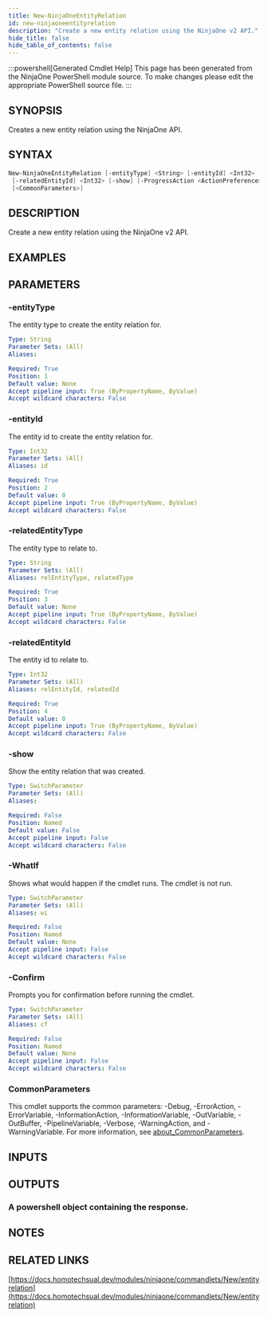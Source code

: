 ```yaml
---
title: New-NinjaOneEntityRelation
id: new-ninjaoneentityrelation
description: "Create a new entity relation using the NinjaOne v2 API."
hide_title: false
hide_table_of_contents: false
---
```


:::powershell[Generated Cmdlet Help]
This page has been generated from the NinjaOne PowerShell module source. To make changes please edit the appropriate PowerShell source file.
:::

## SYNOPSIS

Creates a new entity relation using the NinjaOne API.

## SYNTAX

```powershell
New-NinjaOneEntityRelation [-entityType] <String> [-entityId] <Int32> [-relatedEntityType] <String>
 [-relatedEntityId] <Int32> [-show] [-ProgressAction <ActionPreference>] [-WhatIf] [-Confirm]
 [<CommonParameters>]
```

## DESCRIPTION

Create a new entity relation using the NinjaOne v2 API.

## EXAMPLES

## PARAMETERS

### -entityType

The entity type to create the entity relation for.

```yaml
Type: String
Parameter Sets: (All)
Aliases:

Required: True
Position: 1
Default value: None
Accept pipeline input: True (ByPropertyName, ByValue)
Accept wildcard characters: False
```

### -entityId

The entity id to create the entity relation for.

```yaml
Type: Int32
Parameter Sets: (All)
Aliases: id

Required: True
Position: 2
Default value: 0
Accept pipeline input: True (ByPropertyName, ByValue)
Accept wildcard characters: False
```

### -relatedEntityType

The entity type to relate to.

```yaml
Type: String
Parameter Sets: (All)
Aliases: relEntityType, relatedType

Required: True
Position: 3
Default value: None
Accept pipeline input: True (ByPropertyName, ByValue)
Accept wildcard characters: False
```

### -relatedEntityId

The entity id to relate to.

```yaml
Type: Int32
Parameter Sets: (All)
Aliases: relEntityId, relatedId

Required: True
Position: 4
Default value: 0
Accept pipeline input: True (ByPropertyName, ByValue)
Accept wildcard characters: False
```

### -show

Show the entity relation that was created.

```yaml
Type: SwitchParameter
Parameter Sets: (All)
Aliases:

Required: False
Position: Named
Default value: False
Accept pipeline input: False
Accept wildcard characters: False
```

### -WhatIf

Shows what would happen if the cmdlet runs.
The cmdlet is not run.

```yaml
Type: SwitchParameter
Parameter Sets: (All)
Aliases: wi

Required: False
Position: Named
Default value: None
Accept pipeline input: False
Accept wildcard characters: False
```

### -Confirm

Prompts you for confirmation before running the cmdlet.

```yaml
Type: SwitchParameter
Parameter Sets: (All)
Aliases: cf

Required: False
Position: Named
Default value: None
Accept pipeline input: False
Accept wildcard characters: False
```

### CommonParameters

This cmdlet supports the common parameters: -Debug, -ErrorAction, -ErrorVariable, -InformationAction, -InformationVariable, -OutVariable, -OutBuffer, -PipelineVariable, -Verbose, -WarningAction, and -WarningVariable. For more information, see [about_CommonParameters](http://go.microsoft.com/fwlink/?LinkID=113216).

## INPUTS


## OUTPUTS

### A powershell object containing the response.

## NOTES

## RELATED LINKS

[https://docs.homotechsual.dev/modules/ninjaone/commandlets/New/entityrelation](https://docs.homotechsual.dev/modules/ninjaone/commandlets/New/entityrelation)
